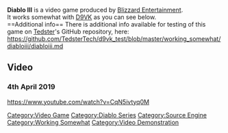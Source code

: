 <strong>Diablo III</strong> is a video game produced by [[Blizzard Entertainment]].
<br />
It works somewhat with [[D9VK]] as you can see below.
<br />
==Additional info==
There is additional info available for testing of this game on [[User:Tedster|Tedster]]'s GitHub repository, here:
<br />
https://github.com/TedsterTech/d9vk_test/blob/master/working_somewhat/diabloiii/diabloiii.md

==Video==
===4th April 2019===
<youtube>https://www.youtube.com/watch?v=CqN5ivtyq0M</youtube>

[[Category:Video Game]]
[[Category:Diablo Series]]
[[Category:Source Engine]]
[[Category:Working Somewhat]]
[[Category:Video Demonstration]]
